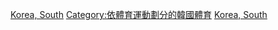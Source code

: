 [[Category:各國壘球|Korea, South]] 
[[Category:依體育運動劃分的韓國體育|Category:依體育運動劃分的韓國體育]]
[[Category:亞洲壘球|Korea, South]]